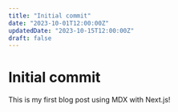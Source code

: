 ```yaml
---
title: "Initial commit"
date: "2023-10-01T12:00:00Z"
updatedDate: "2023-10-15T12:00:00Z"
draft: false
---
```


# Initial commit

This is my first blog post using MDX with Next.js!

<Figure
  src="https://via.placeholder.com/800x400"
  alt="Placeholder screenshot"
  caption="This is a placeholder image"
/>

<YouTube id="dQw4w9WgXcQ" />
